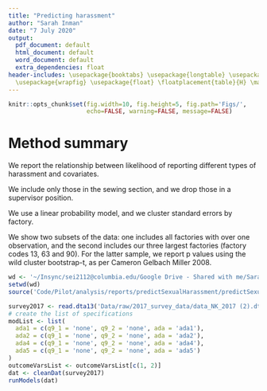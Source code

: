 ```yaml
---
title: "Predicting harassment"
author: "Sarah Inman"
date: "7 July 2020"
output:
  pdf_document: default
  html_document: default
  word_document: default
  extra_dependencies: float
header-includes: \usepackage{booktabs} \usepackage{longtable} \usepackage{array} \usepackage{multirow} \usepackage{dcolumn} \usepackage{rotating}
  \usepackage{wrapfig} \usepackage{float} \floatplacement{table}{H} \maxdeadcycles=200
---
```


```r
knitr::opts_chunk$set(fig.width=10, fig.height=5, fig.path='Figs/',
                      echo=FALSE, warning=FALSE, message=FALSE)

```
# Method summary

We report the relationship between likelihood of reporting different types of harassment and covariates.

We include only those in the sewing section, and we drop those in a supervisor position.

We use a linear probability model, and we cluster standard errors by factory.

We show two subsets of the data: one includes all factories with over one observation, and the second includes our three largest factories (factory codes 13, 63 and 90). For the latter sample, we report p values using the wild cluster bootstrap-t, as per Cameron Gelbach Miller 2008. 

```r

wd <- '~/Insync/sei2112@columbia.edu/Google Drive - Shared with me/Sarah Summer 2020/COVID-19/'
setwd(wd)
source('Code/Pilot/analysis/reports/predictSexualHarassment/predictSexualHarassment.R')

survey2017 <- read.dta13('Data/raw/2017_survey_data/data_NK_2017 (2).dta') 
# create the list of specifications
modList <- list(
  ada1 = c(q9_1 = 'none', q9_2 = 'none', ada = 'ada1'),
  ada2 = c(q9_1 = 'none', q9_2 = 'none', ada = 'ada2'),
  ada4 = c(q9_1 = 'none', q9_2 = 'none', ada = 'ada4'),
  ada5 = c(q9_1 = 'none', q9_2 = 'none', ada = 'ada5')
)
outcomeVarsList <- outcomeVarsList[c(1, 2)]
dat <- cleanDat(survey2017)
runModels(dat)

```

